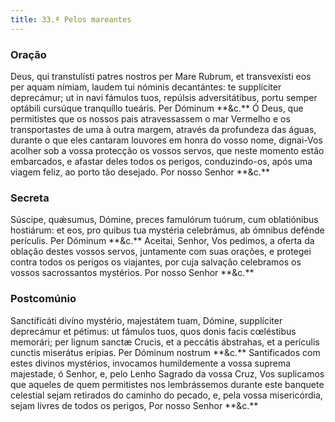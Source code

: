 ```yaml
---
title: 33.ª Pelos mareantes
---
```


### Oração

<div class="side-by-side not-content">
  <span>
    Deus, qui transtulísti patres nostros per Mare Rubrum, et transvexísti eos
    per aquam nímiam, laudem tui nóminis decantántes: te supplíciter deprecámur;
    ut in navi fámulos tuos, repúlsis adversitátibus, portu semper optábili
    cursúque tranquíllo tueáris. Per Dóminum **&c.**
  </span>
  <span>
    Ó Deus, que permitistes que os nossos pais atravessassem o mar Vermelho e os
    transportastes de uma à outra margem, através da profundeza das águas,
    durante o que eles cantaram louvores em honra do vosso nome, dignai-Vos
    acolher sob a vossa protecção os vossos servos, que neste momento estão
    embarcados, e afastar deles todos os perigos, conduzindo-os, após uma viagem
    feliz, ao porto tão desejado. Por nosso Senhor **&c.**
  </span>
</div>

### Secreta

<div class="side-by-side not-content">
  <span>
    Súscipe, quǽsumus, Dómine, preces famulórum tuórum, cum oblatiónibus
    hostiárum: et eos, pro quibus tua mystéria celebrámus, ab ómnibus defénde
    perículis. Per Dóminum **&c.**
  </span>
  <span>
    Aceitai, Senhor, Vos pedimos, a oferta da oblação destes vossos servos,
    juntamente com suas orações, e protegei contra todos os perigos os
    viajantes, por cuja salvação celebramos os vossos sacrossantos mystérios.
    Por nosso Senhor **&c.**
  </span>
</div>

### Postcomúnio

<div class="side-by-side not-content">
  <span>
    Sanctificáti divíno mystério, majestátem tuam, Dómine, supplíciter
    deprecámur et pétimus: ut fámulos tuos, quos donis facis cœléstibus
    memorári; per lignum sanctæ Crucis, et a peccátis ábstrahas, et a perículis
    cunctis miserátus erípias. Per Dóminum nostrum **&c.**
  </span>
  <span>
    Santificados com estes divinos mystérios, invocamos humildemente a vossa
    suprema majestade, ó Senhor, e, pelo Lenho Sagrado da vossa Cruz, Vos
    suplicamos que aqueles de quem permitistes nos lembrássemos durante este
    banquete celestial sejam retirados do caminho do pecado, e, pela vossa
    misericórdia, sejam livres de todos os perigos, Por nosso Senhor **&c.**
  </span>
</div>
